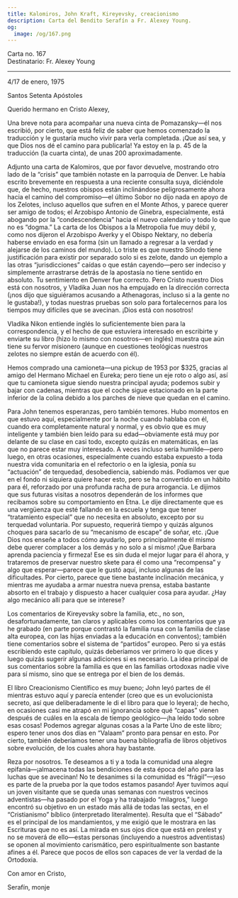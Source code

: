 ```yaml
---
title: Kalomiros, John Kraft, Kireyevsky, creacionismo
description: Carta del Bendito Serafín a Fr. Alexey Young.
og:
  image: /og/167.png
---
```


<div style={{textAlign:'right', fontFamily:'monospace'}}>Carta no. 167</div>
<div style={{textAlign:'left', fontFamily:'monospace'}}>Destinatario: Fr. Alexey Young</div>

---

4/17 de enero, 1975

Santos Setenta Apóstoles

Querido hermano en Cristo Alexey,

Una breve nota para acompañar una nueva cinta de Pomazansky—él nos escribió, por cierto, que está feliz de saber que hemos comenzado la traducción y le gustaría mucho vivir para verla completada. ¡Que así sea, y que Dios nos dé el camino para publicarla! Ya estoy en la p. 45 de la traducción (la cuarta cinta), de unas 200 aproximadamente.

Adjunto una carta de Kalomiros, que por favor devuelve, mostrando otro lado de la “crisis” que también notaste en la parroquia de Denver. Le había escrito brevemente en respuesta a una reciente consulta suya, diciéndole que, de hecho, nuestros obispos están inclinándose peligrosamente ahora hacia el camino del compromiso—el último Sobor no dijo nada en apoyo de los Zelotes, incluso aquellos que sufren en el Monte Athos, y parece querer ser amigo de todos; el Arzobispo Antonio de Ginebra, especialmente, está abogando por la “condescendencia” hacia el nuevo calendario y todo lo que no es “dogma.” La carta de los Obispos a la Metropolia fue muy débil y, como nos dijeron el Arzobispo Averky y el Obispo Nektary, no debería haberse enviado en esa forma (sin un llamado a regresar a la verdad y alejarse de los caminos del mundo). Lo triste es que nuestro Sínodo tiene justificación para existir por separado solo si es zelote, dando un ejemplo a las otras “jurisdicciones” caídas o que están cayendo—pero ser indeciso y simplemente arrastrarse detrás de la apostasía no tiene sentido en absoluto. Tu sentimiento en Denver fue correcto. Pero Cristo nuestro Dios está con nosotros, y Vladika Juan nos ha empujado en la dirección correcta (¡nos dijo que siguiéramos acusando a Athenagoras, incluso si a la gente no le gustaba!), y todas nuestras pruebas son solo para fortalecernos para los tiempos muy difíciles que se avecinan. ¡Dios está con nosotros!

Vladika Nikon entiende inglés lo suficientemente bien para la correspondencia, y el hecho de que estuviera interesado en escribirte y enviarte su libro (hizo lo mismo con nosotros—en inglés) muestra que aún tiene su fervor misionero (aunque en cuestiones teológicas nuestros zelotes no siempre están de acuerdo con él).

Hemos comprado una camioneta—una pickup de 1953 por $325, gracias al amigo del Hermano Michael en Eureka; pero tiene un eje roto o algo así, así que tu camioneta sigue siendo nuestra principal ayuda; podemos subir y bajar con cadenas, mientras que el coche sigue estacionado en la parte inferior de la colina debido a los parches de nieve que quedan en el camino.

Para John tenemos esperanzas, pero también temores. Hubo momentos en que estuvo aquí, especialmente por la noche cuando hablaba con él, cuando era completamente natural y normal, y es obvio que es muy inteligente y también bien leído para su edad—obviamente está muy por delante de su clase en casi todo, excepto quizás en matemáticas, en las que no parece estar muy interesado. A veces incluso sería humilde—pero luego, en otras ocasiones, especialmente cuando estaba expuesto a toda nuestra vida comunitaria en el refectorio o en la iglesia, ponía su “actuación” de terquedad, desobediencia, sabiendo más. Podíamos ver que en el fondo ni siquiera quiere hacer esto, pero se ha convertido en un hábito para él, reforzado por una profunda racha de pura arrogancia. Le dijimos que sus futuras visitas a nosotros dependerán de los informes que recibamos sobre su comportamiento en Etna. Le dije directamente que es una vergüenza que esté fallando en la escuela y tenga que tener “tratamiento especial” que no necesita en absoluto, excepto por su terquedad voluntaria. Por supuesto, requerirá tiempo y quizás algunos choques para sacarlo de su “mecanismo de escape” de soñar, etc. ¡Que Dios nos enseñe a todos cómo ayudarlo, pero principalmente él mismo debe querer complacer a los demás y no solo a sí mismo! ¡Que Barbara aprenda paciencia y firmeza! Ese es sin duda el mejor lugar para él ahora, y trataremos de preservar nuestro skete para él como una “recompensa” y algo que esperar—parece que le gustó aquí, incluso algunas de las dificultades. Por cierto, parece que tiene bastante inclinación mecánica, y mientras me ayudaba a armar nuestra nueva prensa, estaba bastante absorto en el trabajo y dispuesto a hacer cualquier cosa para ayudar. ¿Hay algo mecánico allí para que se interese?

Los comentarios de Kireyevsky sobre la familia, etc., no son, desafortunadamente, tan claros y aplicables como los comentarios que ya he grabado (en parte porque contrastó la familia rusa con la familia de clase alta europea, con las hijas enviadas a la educación en conventos); también tiene comentarios sobre el sistema de “partidos” europeo. Pero si ya estás escribiendo este capítulo, quizás deberíamos ver primero lo que dices y luego quizás sugerir algunas adiciones si es necesario. La idea principal de sus comentarios sobre la familia es que en las familias ortodoxas nadie vive para sí mismo, sino que se entrega por el bien de los demás.

El libro Creacionismo Científico es muy bueno; John leyó partes de él mientras estuvo aquí y parecía entender (creo que es un evolucionista secreto, así que deliberadamente le di el libro para que lo leyera); de hecho, en ocasiones casi me atrapó en mi ignorancia sobre qué “capas” vienen después de cuáles en la escala de tiempo geológico—¡ha leído todo sobre esas cosas! Podemos agregar algunas cosas a la Parte Uno de este libro; espero tener unos dos días en “Valaam” pronto para pensar en esto. Por cierto, también deberíamos tener una buena bibliografía de libros objetivos sobre evolución, de los cuales ahora hay bastante.

Reza por nosotros. Te deseamos a ti y a toda la comunidad una alegre epifanía—¡almacena todas las bendiciones de esta época del año para las luchas que se avecinan! No te desanimes si la comunidad es “frágil”—¡eso es parte de la prueba por la que todos estamos pasando! Ayer tuvimos aquí un joven visitante que se queda unas semanas con nuestros vecinos adventistas—ha pasado por el Yoga y ha trabajado “milagros,” luego encontró su objetivo en un estado más allá de todas las sectas, en el “Cristianismo” bíblico (interpretado literalmente). Resulta que el “Sábado” es el principal de los mandamientos, y me exigió que le mostrara en las Escrituras que no es así. La mirada en sus ojos dice que está en prelest y no se moverá de ello—estas personas (incluyendo a nuestros adventistas) se oponen al movimiento carismático, pero espiritualmente son bastante afines a él. Parece que pocos de ellos son capaces de ver la verdad de la Ortodoxia.

Con amor en Cristo,

Serafín, monje